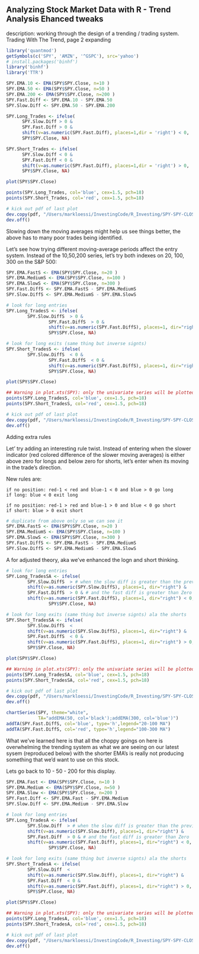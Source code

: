 
## Analyzing Stock Market Data with R - Trend Analysis Ehanced tweaks

description: working through the design of a trending / trading system.
Trading With The Trend, page 2 expanding

```r
library('quantmod')
getSymbols(c('SPY', 'AMZN', '^GSPC'), src='yahoo')
# install.packages('binhf')
library('binhf')
library('TTR')
```

```r
SPY.EMA.10 <- EMA(SPY$SPY.Close, n=10 ) 
SPY.EMA.50 <- EMA(SPY$SPY.Close, n=50 ) 
SPY.EMA.200 <- EMA(SPY$SPY.Close, n=200 ) 
SPY.Fast.Diff <- SPY.EMA.10 - SPY.EMA.50
SPY.Slow.Diff <- SPY.EMA.50 - SPY.EMA.200
```

```r
SPY.Long_Trades <- ifelse(
      SPY.Slow.Diff > 0 &
      SPY.Fast.Diff > 0 & 
      shift(v=as.numeric(SPY.Fast.Diff), places=1,dir = 'right') < 0,
      SPY$SPY.Close, NA)

SPY.Short_Trades <- ifelse(
      SPY.Slow.Diff < 0 &
      SPY.Fast.Diff < 0 & 
      shift(v=as.numeric(SPY.Fast.Diff), places=1,dir = 'right') > 0,
      SPY$SPY.Close, NA)

plot(SPY$SPY.Close)

points(SPY.Long_Trades, col='blue', cex=1.5, pch=18)
points(SPY.Short_Trades, col='red', cex=1.5, pch=18)

# kick out pdf of last plot
dev.copy(pdf, "/Users/markloessi/InvestingCode/R_Investing/SPY-SPY-CLOSE-trendInOut1050200.pdf", width=10, height=7)
dev.off()
```

Slowing down the moving averages might help us see things better, the above has to many poor trades being identified. 

Let’s see how trying different moving-average periods affect the entry system. Instead of the 10,50,200 series, let’s try both indexes on 20, 100, 300 on the S&P 500:

```r
SPY.EMA.FastS <- EMA(SPY$SPY.Close, n=20 ) 
SPY.EMA.MediumS <- EMA(SPY$SPY.Close, n=100 ) 
SPY.EMA.SlowS <- EMA(SPY$SPY.Close, n=300 ) 
SPY.Fast.DiffS <- SPY.EMA.FastS - SPY.EMA.MediumS
SPY.Slow.DiffS <- SPY.EMA.MediumS - SPY.EMA.SlowS
```

```r
# look for long entries
SPY.Long_TradesS <- ifelse(
        SPY.Slow.DiffS  > 0 &
                SPY.Fast.DiffS  > 0 &
                shift(v=as.numeric(SPY.Fast.DiffS), places=1, dir="right") < 0,
                SPY$SPY.Close, NA)

# look for long exits (same thing but inverse signts)
SPY.Short_TradesS <- ifelse(
        SPY.Slow.DiffS  < 0 &
                SPY.Fast.DiffS  < 0 &
                shift(v=as.numeric(SPY.Fast.DiffS), places=1, dir="right") > 0,
                SPY$SPY.Close, NA)

plot(SPY$SPY.Close)

## Warning in plot.xts(SPY): only the univariate series will be plotted
points(SPY.Long_TradesS, col='blue', cex=1.5, pch=18)
points(SPY.Short_TradesS, col='red', cex=1.5, pch=18)

# kick out pdf of last plot
dev.copy(pdf, "/Users/markloessi/InvestingCode/R_Investing/SPY-SPY-CLOSE-trendInOut10100300.pdf", width=10, height=7)
dev.off()
```

Adding extra rules

Let’ try adding an interesting rule twist. Instead of entering when the slower indicator (red colored difference of the slower moving averages) is either above zero for longs and below zero for shorts, let’s enter when its moving in the trade’s direction.

New rules are:

    if no position: red-1 < red and blue-1 < 0 and blue > 0 go long
    if long: blue < 0 exit long
    
    if no position: red-1 > red and blue-1 > 0 and blue < 0 go short
    if short: blue > 0 exit short

```r
# duplicate from above only so we can see it
SPY.EMA.FastS <- EMA(SPY$SPY.Close, n=20 ) 
SPY.EMA.MediumS <- EMA(SPY$SPY.Close, n=100 ) 
SPY.EMA.SlowS <- EMA(SPY$SPY.Close, n=300 ) 
SPY.Fast.DiffS <- SPY.EMA.FastS - SPY.EMA.MediumS
SPY.Slow.DiffS <- SPY.EMA.MediumS - SPY.EMA.SlowS
```
A for adjusted theory, aka we've enhanced the logn and short thinking.
```r
# look for long entries
SPY.Long_TradesSA <- ifelse(
        SPY.Slow.DiffS  > # when the slow diff is greater than the previous slow dif
        shift(v=as.numeric(SPY.Slow.DiffS), places=1, dir="right") &
        SPY.Fast.DiffS  > 0 & # and the fast diff is greater than Zero
        shift(v=as.numeric(SPY.Fast.DiffS), places=1, dir="right") < 0, # and previous fast is less than Zero
                SPY$SPY.Close, NA) 

# look for long exits (same thing but inverse signts) ala the shorts
SPY.Short_TradesSA <- ifelse(
        SPY.Slow.DiffS  < 
        shift(v=as.numeric(SPY.Slow.DiffS), places=1, dir="right") &       
        SPY.Fast.DiffS  < 0 &
        shift(v=as.numeric(SPY.Fast.DiffS), places=1, dir="right") > 0,
        SPY$SPY.Close, NA)

plot(SPY$SPY.Close)

## Warning in plot.xts(SPY): only the univariate series will be plotted
points(SPY.Long_TradesSA, col='blue', cex=1.5, pch=18)
points(SPY.Short_TradesSA, col='red', cex=1.5, pch=18)

# kick out pdf of last plot
dev.copy(pdf, "/Users/markloessi/InvestingCode/R_Investing/SPY-SPY-CLOSE-trendInOut20100300Enh.pdf", width=10, height=7)
dev.off()
```

```r
chartSeries(SPY, theme="white",
            TA="addEMA(50, col='black');addEMA(300, col='blue')")
addTA(SPY.Fast.DiffS, col='blue', type='h',legend="20-100 MA")
addTA(SPY.Fast.DiffS, col='red', type='h',legend="100-300 MA")
```

What we've learned here is that all the choppy goings on here is overwhelming the trending system as what we are seeing on our latest sysem (reproduced below) with the shorter EMA's is really not producing something that we'd want to use on this stock. 

Lets go back to 10 - 50 - 200 for this display.
```r
SPY.EMA.Fast <- EMA(SPY$SPY.Close, n=10 ) 
SPY.EMA.Medium <- EMA(SPY$SPY.Close, n=50 ) 
SPY.EMA.Slow <- EMA(SPY$SPY.Close, n=200 ) 
SPY.Fast.Diff <- SPY.EMA.Fast - SPY.EMA.Medium
SPY.Slow.Diff <- SPY.EMA.Medium - SPY.EMA.Slow
```

```r
# look for long entries
SPY.Long_TradesA <- ifelse(
        SPY.Slow.Diff  > # when the slow diff is greater than the previous slow dif
        shift(v=as.numeric(SPY.Slow.Diff), places=1, dir="right") &
        SPY.Fast.Diff  > 0 & # and the fast diff is greater than Zero
        shift(v=as.numeric(SPY.Fast.Diff), places=1, dir="right") < 0, # and previous fast is less than Zero
                SPY$SPY.Close, NA) 

# look for long exits (same thing but inverse signts) ala the shorts
SPY.Short_TradesA <- ifelse(
        SPY.Slow.Diff  < 
        shift(v=as.numeric(SPY.Slow.Diff), places=1, dir="right") &       
        SPY.Fast.Diff  < 0 &
        shift(v=as.numeric(SPY.Fast.Diff), places=1, dir="right") > 0,
        SPY$SPY.Close, NA)

plot(SPY$SPY.Close)

## Warning in plot.xts(SPY): only the univariate series will be plotted
points(SPY.Long_TradesA, col='blue', cex=1.5, pch=18)
points(SPY.Short_TradesA, col='red', cex=1.5, pch=18)

# kick out pdf of last plot
dev.copy(pdf, "/Users/markloessi/InvestingCode/R_Investing/SPY-SPY-CLOSE-trendInOut1050200Enh.pdf", width=10, height=7)
dev.off()
```





